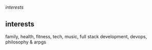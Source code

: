 ###### interests
## interests
family, health, fitness, tech, music, full stack development, devops, philosophy & arpgs
